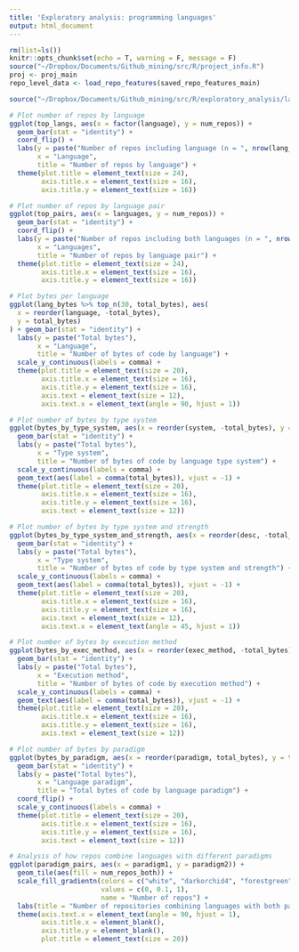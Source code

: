 ```yaml
---
title: 'Exploratory analysis: programming languages'
output: html_document
---
```


```r
rm(list=ls())
knitr::opts_chunk$set(echo = T, warning = F, message = F)
source("~/Dropbox/Documents/Github_mining/src/R/project_info.R")
proj <- proj_main
repo_level_data <- load_repo_features(saved_repo_features_main)
```


```r
source("~/Dropbox/Documents/Github_mining/src/R/exploratory_analysis/languages.R", local = TRUE)
```


```r
# Plot number of repos by language
ggplot(top_langs, aes(x = factor(language), y = num_repos)) + 
  geom_bar(stat = "identity") +
  coord_flip() +
  labs(y = paste("Number of repos including language (n = ", nrow(lang_by_repo), ")", sep = ""),
       x = "Language",
       title = "Number of repos by language") +
  theme(plot.title = element_text(size = 24),
        axis.title.x = element_text(size = 16),
        axis.title.y = element_text(size = 16))
```


```r
# Plot number of repos by language pair
ggplot(top_pairs, aes(x = languages, y = num_repos)) + 
  geom_bar(stat = "identity") +
  coord_flip() +
  labs(y = paste("Number of repos including both languages (n = ", nrow(lang_by_repo), ")", sep = ""),
       x = "Languages",
       title = "Number of repos by language pair") +
  theme(plot.title = element_text(size = 24),
        axis.title.x = element_text(size = 16),
        axis.title.y = element_text(size = 16))
```


```r

# Plot bytes per language
ggplot(lang_bytes %>% top_n(30, total_bytes), aes(
  x = reorder(language, -total_bytes), 
  y = total_bytes)
) + geom_bar(stat = "identity") +
  labs(y = paste("Total bytes"),
       x = "Language",
       title = "Number of bytes of code by language") +
  scale_y_continuous(labels = comma) +
  theme(plot.title = element_text(size = 20),
        axis.title.x = element_text(size = 16),
        axis.title.y = element_text(size = 16),
        axis.text = element_text(size = 12),
        axis.text.x = element_text(angle = 90, hjust = 1))
```



```r
# Plot number of bytes by type system
ggplot(bytes_by_type_system, aes(x = reorder(system, -total_bytes), y = total_bytes)) + 
  geom_bar(stat = "identity") +
  labs(y = paste("Total bytes"),
       x = "Type system",
       title = "Number of bytes of code by language type system") +
  scale_y_continuous(labels = comma) +
  geom_text(aes(label = comma(total_bytes)), vjust = -1) +
  theme(plot.title = element_text(size = 20),
        axis.title.x = element_text(size = 16),
        axis.title.y = element_text(size = 16),
        axis.text = element_text(size = 12))
```


```r
# Plot number of bytes by type system and strength
ggplot(bytes_by_type_system_and_strength, aes(x = reorder(desc, -total_bytes), y = total_bytes)) + 
  geom_bar(stat = "identity") +
  labs(y = paste("Total bytes"),
       x = "Type system",
       title = "Number of bytes of code by type system and strength") +
  scale_y_continuous(labels = comma) +
  geom_text(aes(label = comma(total_bytes)), vjust = -1) +
  theme(plot.title = element_text(size = 20),
        axis.title.x = element_text(size = 16),
        axis.title.y = element_text(size = 16),
        axis.text = element_text(size = 12),
        axis.text.x = element_text(angle = 45, hjust = 1))
```


```r
# Plot number of bytes by execution method
ggplot(bytes_by_exec_method, aes(x = reorder(exec_method, -total_bytes), y = total_bytes)) + 
  geom_bar(stat = "identity") +
  labs(y = paste("Total bytes"),
       x = "Execution method",
       title = "Number of bytes of code by execution method") +
  scale_y_continuous(labels = comma) +
  geom_text(aes(label = comma(total_bytes)), vjust = -1) +
  theme(plot.title = element_text(size = 20),
        axis.title.x = element_text(size = 16),
        axis.title.y = element_text(size = 16),
        axis.text = element_text(size = 12))
```


```r
# Plot number of bytes by paradigm
ggplot(bytes_by_paradigm, aes(x = reorder(paradigm, total_bytes), y = total_bytes)) + 
  geom_bar(stat = "identity") +
  labs(y = paste("Total bytes"),
       x = "Language paradigm",
       title = "Total bytes of code by language paradigm") +
  coord_flip() +
  scale_y_continuous(labels = comma) +
  theme(plot.title = element_text(size = 20),
        axis.title.x = element_text(size = 16),
        axis.title.y = element_text(size = 16),
        axis.text = element_text(size = 12))

```

```r
# Analysis of how repos combine languages with different paradigms
ggplot(paradigm_pairs, aes(x = paradigm1, y = paradigm2)) +
  geom_tile(aes(fill = num_repos_both)) +
  scale_fill_gradientn(colors = c("white", "darkorchid4", "forestgreen"), 
                       values = c(0, 0.1, 1),
                       name = "Number of repos") +
  labs(title = "Number of repositories combining languages with both paradigms") +
  theme(axis.text.x = element_text(angle = 90, hjust = 1),
        axis.title.x = element_blank(),
        axis.title.y = element_blank(),
        plot.title = element_text(size = 20))
```





